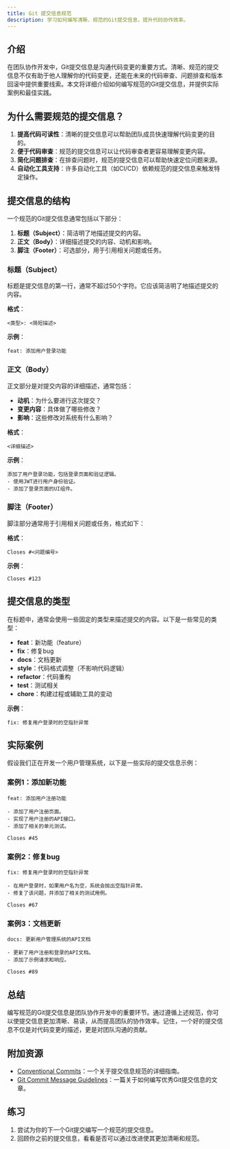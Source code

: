 ```yaml
---
title: Git 提交信息规范
description: 学习如何编写清晰、规范的Git提交信息，提升代码协作效率。
---
```


## 介绍

在团队协作开发中，Git提交信息是沟通代码变更的重要方式。清晰、规范的提交信息不仅有助于他人理解你的代码变更，还能在未来的代码审查、问题排查和版本回滚中提供重要线索。本文将详细介绍如何编写规范的Git提交信息，并提供实际案例和最佳实践。

## 为什么需要规范的提交信息？

1. **提高代码可读性**：清晰的提交信息可以帮助团队成员快速理解代码变更的目的。
2. **便于代码审查**：规范的提交信息可以让代码审查者更容易理解变更内容。
3. **简化问题排查**：在排查问题时，规范的提交信息可以帮助快速定位问题来源。
4. **自动化工具支持**：许多自动化工具（如CI/CD）依赖规范的提交信息来触发特定操作。

## 提交信息的结构

一个规范的Git提交信息通常包括以下部分：

1. **标题（Subject）**：简洁明了地描述提交的内容。
2. **正文（Body）**：详细描述提交的内容、动机和影响。
3. **脚注（Footer）**：可选部分，用于引用相关问题或任务。

### 标题（Subject）

标题是提交信息的第一行，通常不超过50个字符。它应该简洁明了地描述提交的内容。

**格式**：
```
<类型>: <简短描述>
```

**示例**：
```
feat: 添加用户登录功能
```

### 正文（Body）

正文部分是对提交内容的详细描述，通常包括：

- **动机**：为什么要进行这次提交？
- **变更内容**：具体做了哪些修改？
- **影响**：这些修改对系统有什么影响？

**格式**：
```
<详细描述>
```

**示例**：
```
添加了用户登录功能，包括登录页面和验证逻辑。
- 使用JWT进行用户身份验证。
- 添加了登录页面的UI组件。
```

### 脚注（Footer）

脚注部分通常用于引用相关问题或任务，格式如下：

**格式**：
```
Closes #<问题编号>
```

**示例**：
```
Closes #123
```

## 提交信息的类型

在标题中，通常会使用一些固定的类型来描述提交的内容。以下是一些常见的类型：

- **feat**：新功能（feature）
- **fix**：修复bug
- **docs**：文档更新
- **style**：代码格式调整（不影响代码逻辑）
- **refactor**：代码重构
- **test**：测试相关
- **chore**：构建过程或辅助工具的变动

**示例**：
```
fix: 修复用户登录时的空指针异常
```

## 实际案例

假设我们正在开发一个用户管理系统，以下是一些实际的提交信息示例：

### 案例1：添加新功能
```
feat: 添加用户注册功能

- 添加了用户注册页面。
- 实现了用户注册的API接口。
- 添加了相关的单元测试。

Closes #45
```

### 案例2：修复bug
```
fix: 修复用户登录时的空指针异常

- 在用户登录时，如果用户名为空，系统会抛出空指针异常。
- 修复了该问题，并添加了相关的测试用例。

Closes #67
```

### 案例3：文档更新
```
docs: 更新用户管理系统的API文档

- 更新了用户注册和登录的API文档。
- 添加了示例请求和响应。

Closes #89
```

## 总结

编写规范的Git提交信息是团队协作开发中的重要环节。通过遵循上述规范，你可以使提交信息更加清晰、易读，从而提高团队的协作效率。记住，一个好的提交信息不仅是对代码变更的描述，更是对团队沟通的贡献。

## 附加资源

- [Conventional Commits](https://www.conventionalcommits.org/)：一个关于提交信息规范的详细指南。
- [Git Commit Message Guidelines](https://chris.beams.io/posts/git-commit/)：一篇关于如何编写优秀Git提交信息的文章。

## 练习

1. 尝试为你的下一个Git提交编写一个规范的提交信息。
2. 回顾你之前的提交信息，看看是否可以通过改进使其更加清晰和规范。